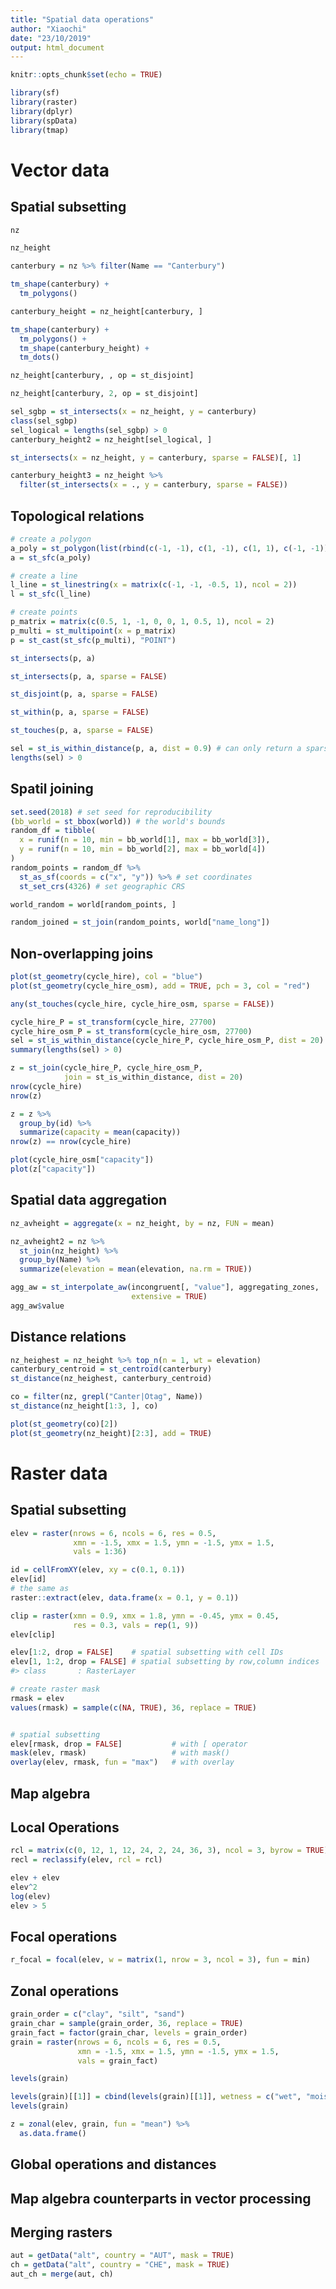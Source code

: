```yaml
---
title: "Spatial data operations"
author: "Xiaochi"
date: "23/10/2019"
output: html_document
---
```


```r
knitr::opts_chunk$set(echo = TRUE)

library(sf)
library(raster)
library(dplyr)
library(spData)
library(tmap)
```

# Vector data

## Spatial subsetting

```r
nz
```

```r
nz_height
```

```r
canterbury = nz %>% filter(Name == "Canterbury")

tm_shape(canterbury) +
  tm_polygons()

canterbury_height = nz_height[canterbury, ]

tm_shape(canterbury) +
  tm_polygons() +
  tm_shape(canterbury_height) +
  tm_dots()
```

```r
nz_height[canterbury, , op = st_disjoint]
```

```r
nz_height[canterbury, 2, op = st_disjoint]
```

```r
sel_sgbp = st_intersects(x = nz_height, y = canterbury)
class(sel_sgbp)
sel_logical = lengths(sel_sgbp) > 0
canterbury_height2 = nz_height[sel_logical, ]
```

```r
st_intersects(x = nz_height, y = canterbury, sparse = FALSE)[, 1]
```

```r
canterbury_height3 = nz_height %>%
  filter(st_intersects(x = ., y = canterbury, sparse = FALSE))
```




## Topological relations

```r
# create a polygon
a_poly = st_polygon(list(rbind(c(-1, -1), c(1, -1), c(1, 1), c(-1, -1))))
a = st_sfc(a_poly)

# create a line
l_line = st_linestring(x = matrix(c(-1, -1, -0.5, 1), ncol = 2))
l = st_sfc(l_line)

# create points
p_matrix = matrix(c(0.5, 1, -1, 0, 0, 1, 0.5, 1), ncol = 2)
p_multi = st_multipoint(x = p_matrix)
p = st_cast(st_sfc(p_multi), "POINT")
```

```r
st_intersects(p, a)
```

```r
st_intersects(p, a, sparse = FALSE)
```

```r
st_disjoint(p, a, sparse = FALSE)
```

```r
st_within(p, a, sparse = FALSE)
```

```r
st_touches(p, a, sparse = FALSE)
```

```r
sel = st_is_within_distance(p, a, dist = 0.9) # can only return a sparse matrix
lengths(sel) > 0
```


## Spatil joining

```r
set.seed(2018) # set seed for reproducibility
(bb_world = st_bbox(world)) # the world's bounds
random_df = tibble(
  x = runif(n = 10, min = bb_world[1], max = bb_world[3]),
  y = runif(n = 10, min = bb_world[2], max = bb_world[4])
)
random_points = random_df %>% 
  st_as_sf(coords = c("x", "y")) %>% # set coordinates
  st_set_crs(4326) # set geographic CRS
```

```r
world_random = world[random_points, ]

random_joined = st_join(random_points, world["name_long"])
```


## Non-overlapping joins

```r
plot(st_geometry(cycle_hire), col = "blue")
plot(st_geometry(cycle_hire_osm), add = TRUE, pch = 3, col = "red")
```

```r
any(st_touches(cycle_hire, cycle_hire_osm, sparse = FALSE))
```

```r
cycle_hire_P = st_transform(cycle_hire, 27700)
cycle_hire_osm_P = st_transform(cycle_hire_osm, 27700)
sel = st_is_within_distance(cycle_hire_P, cycle_hire_osm_P, dist = 20)
summary(lengths(sel) > 0)
```

```r
z = st_join(cycle_hire_P, cycle_hire_osm_P,
            join = st_is_within_distance, dist = 20)
nrow(cycle_hire)
nrow(z)
```

```r
z = z %>% 
  group_by(id) %>% 
  summarize(capacity = mean(capacity))
nrow(z) == nrow(cycle_hire)
```

```r
plot(cycle_hire_osm["capacity"])
plot(z["capacity"])
```


## Spatial data aggregation

```r
nz_avheight = aggregate(x = nz_height, by = nz, FUN = mean)
```

```r
nz_avheight2 = nz %>%
  st_join(nz_height) %>%
  group_by(Name) %>%
  summarize(elevation = mean(elevation, na.rm = TRUE))
```

```r
agg_aw = st_interpolate_aw(incongruent[, "value"], aggregating_zones,
                           extensive = TRUE)
agg_aw$value
```



## Distance relations

```r
nz_heighest = nz_height %>% top_n(n = 1, wt = elevation)
canterbury_centroid = st_centroid(canterbury)
st_distance(nz_heighest, canterbury_centroid)
```

```r
co = filter(nz, grepl("Canter|Otag", Name))
st_distance(nz_height[1:3, ], co)
```

```r
plot(st_geometry(co)[2])
plot(st_geometry(nz_height)[2:3], add = TRUE)
```


# Raster data

## Spatial subsetting

```r
elev = raster(nrows = 6, ncols = 6, res = 0.5,
              xmn = -1.5, xmx = 1.5, ymn = -1.5, ymx = 1.5,
              vals = 1:36)
```


```r
id = cellFromXY(elev, xy = c(0.1, 0.1))
elev[id]
# the same as
raster::extract(elev, data.frame(x = 0.1, y = 0.1))
```

```r
clip = raster(xmn = 0.9, xmx = 1.8, ymn = -0.45, ymx = 0.45,
              res = 0.3, vals = rep(1, 9))
elev[clip]
```

```r
elev[1:2, drop = FALSE]    # spatial subsetting with cell IDs
elev[1, 1:2, drop = FALSE] # spatial subsetting by row,column indices
#> class       : RasterLayer 
```

```r
# create raster mask
rmask = elev 
values(rmask) = sample(c(NA, TRUE), 36, replace = TRUE)


# spatial subsetting
elev[rmask, drop = FALSE]           # with [ operator
mask(elev, rmask)                   # with mask()
overlay(elev, rmask, fun = "max")   # with overlay
```


## Map algebra

## Local Operations

```r
rcl = matrix(c(0, 12, 1, 12, 24, 2, 24, 36, 3), ncol = 3, byrow = TRUE)
recl = reclassify(elev, rcl = rcl)
```

```r
elev + elev
elev^2
log(elev)
elev > 5
```


## Focal operations

```r
r_focal = focal(elev, w = matrix(1, nrow = 3, ncol = 3), fun = min)
```


## Zonal operations

```r
grain_order = c("clay", "silt", "sand")
grain_char = sample(grain_order, 36, replace = TRUE)
grain_fact = factor(grain_char, levels = grain_order)
grain = raster(nrows = 6, ncols = 6, res = 0.5, 
               xmn = -1.5, xmx = 1.5, ymn = -1.5, ymx = 1.5,
               vals = grain_fact)
```

```r
levels(grain)
```

```r
levels(grain)[[1]] = cbind(levels(grain)[[1]], wetness = c("wet", "moist", "dry"))
levels(grain)
```


```r
z = zonal(elev, grain, fun = "mean") %>%
  as.data.frame()
```


## Global operations and distances



## Map algebra counterparts in vector processing

## Merging rasters

```r
aut = getData("alt", country = "AUT", mask = TRUE)
ch = getData("alt", country = "CHE", mask = TRUE)
aut_ch = merge(aut, ch)
```





